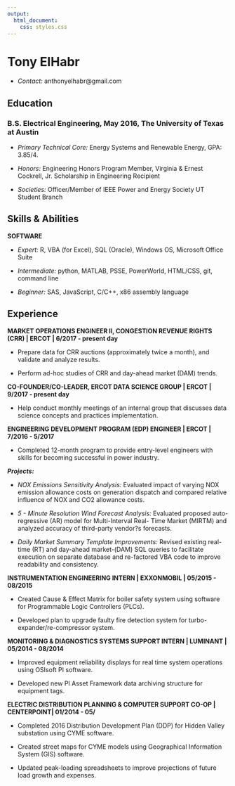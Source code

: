 ---
output:
  html_document:
    css: styles.css
---

# Tony ElHabr

+ *Contact:* anthonyelhabr@gmail.com

## Education

### B.S. Electrical Engineering, May 2016, The University of Texas at Austin

+ *Primary Technical Core:* Energy Systems and Renewable Energy, GPA: 3.85/4.

+ *Honors:* Engineering Honors Program Member, Virginia & Ernest Cockrell, Jr. Scholarship in Engineering Recipient

+ *Societies:* Officer/Member of IEEE Power and Energy Society UT Student Branch

## Skills & Abilities

**SOFTWARE**

+ *Expert:* R, VBA (for Excel), SQL (Oracle), Windows OS, Microsoft Office Suite

+ *Intermediate:* python, MATLAB, PSSE, PowerWorld, HTML/CSS, git, command line

+ *Beginner:* SAS, JavaScript, C/C++, x86 assembly language

## Experience

**MARKET OPERATIONS ENGINEER II, CONGESTION REVENUE RIGHTS (CRR) | ERCOT | 6/2017 - present day**

+ Prepare data for CRR auctions (approximately twice a month), and validate and analyze results.

+ Perform ad-hoc studies of CRR and day-ahead market (DAM) trends.

**CO-FOUNDER/CO-LEADER, ERCOT DATA SCIENCE GROUP | ERCOT | 9/2017 - present day**

+ Help conduct monthly meetings of an internal group that discusses data science concepts and practices implementation.

**ENGINEERING DEVELOPMENT PROGRAM (EDP) ENGINEER | ERCOT | 7/2016 - 5/2017**

+ Completed 12-month program to provide entry-level engineers with skills for becoming successful in power industry.

***Projects:***

+ *NOX Emissions Sensitivity Analysis:* Evaluated impact of varying NOX emission allowance costs on generation dispatch
and compared relative influence of NOX and CO2 allowance costs.

+ *5 - Minute Resolution Wind Forecast Analysis:* Evaluated proposed auto-regressive (AR) model for Multi-Interval Real-
Time Market (MIRTM) and analyzed accuracy of third-party vendor?s forecasts.

+ *Daily Market Summary Template Improvements:* Revised existing real-time (RT) and day-ahead market-(DAM) SQL
queries to facilitate execution on separate database and re-factored VBA code to improve readability and consistency.

**INSTRUMENTATION ENGINEERING INTERN | EXXONMOBIL | 05/2015 - 08/2015**

+ Created Cause & Effect Matrix for boiler safety system using software for Programmable Logic Controllers (PLCs).

+ Developed plan to upgrade faulty fire detection system for turbo-expander/re-compressor system.

**MONITORING & DIAGNOSTICS SYSTEMS SUPPORT INTERN | LUMINANT | 05/2014 - 08/2014**

+ Improved equipment reliability displays for real time system operations using OSIsoft PI software.

+ Developed new PI Asset Framework data archiving structure for equipment tags.

**ELECTRIC DISTRIBUTION PLANNING & COMPUTER SUPPORT CO-OP | CENTERPOINT| 01/2014 - 05/**

+ Completed 2016 Distribution Development Plan (DDP) for Hidden Valley substation using CYME software.

+ Created street maps for CYME models using Geographical Information System (GIS) software.

+ Updated peak-loading spreadsheets to improve projections of future load growth and expenses.


